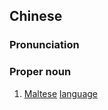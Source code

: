 {{also|马耳他语}}
==Chinese==
{{zh-forms|s=马耳他语|type=31|alt=馬爾他語}}
{{wikipedia|lang=zh}}

===Pronunciation===
{{zh-pron
|m=Mǎ'ěrtā Yǔ
|cat=pn
}}

===Proper noun===
{{zh-proper noun}}

# [[Maltese]] [[language]]